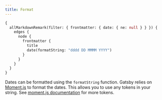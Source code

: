 ```yaml
---
title: Format
---
```


```graphql preview
{
  allMarkdownRemark(filter: { frontmatter: { date: { ne: null } } }) {
    edges {
      node {
        frontmatter {
          title
          date(formatString: "dddd DD MMMM YYYY")
        }
      }
    }
  }
}
```

Dates can be formatted using the `formatString` function. Gatsby relies on [Moment.js](https://momentjs.com/) to format the dates. This allows you to use any tokens in your string. See [moment.js documentation](https://momentjs.com/docs/#/displaying/format/) for more tokens.
